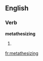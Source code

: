 
==English==

===Verb===
'''metathesizing'''

# {{present participle of|[[metathesize]]}}

[[fr:metathesizing]]